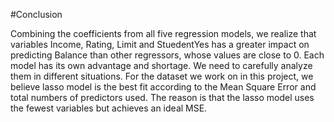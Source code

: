 
#Conclusion

Combining the coefficients from all five regression models, we realize that variables Income, Rating, Limit and StuedentYes has a greater impact on predicting Balance than other regressors, whose values are close to 0. Each model has its own advantage and shortage. We need to carefully analyze them in different situations.
For the dataset we work on in this project, we believe lasso model is the best fit according to the Mean Square Error and total numbers of predictors used. The reason is that the lasso model uses the fewest variables but achieves an ideal MSE. 

